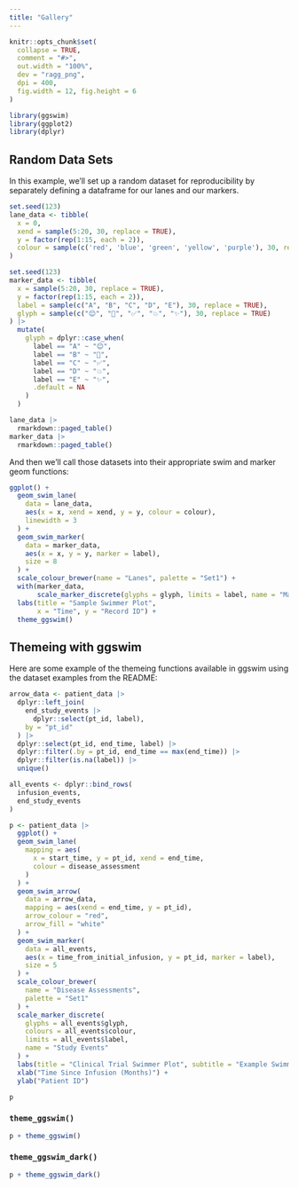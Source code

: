 ```yaml
---
title: "Gallery"
---
```


```r
knitr::opts_chunk$set(
  collapse = TRUE,
  comment = "#>",
  out.width = "100%",
  dev = "ragg_png",
  dpi = 400,
  fig.width = 12, fig.height = 6
)
```

```r
library(ggswim)
library(ggplot2)
library(dplyr)
```

## Random Data Sets

In this example, we'll set up a random dataset for reproducibility by separately defining a dataframe for our lanes and our markers.

```r
set.seed(123)  
lane_data <- tibble(
  x = 0,
  xend = sample(5:20, 30, replace = TRUE),
  y = factor(rep(1:15, each = 2)),
  colour = sample(c('red', 'blue', 'green', 'yellow', 'purple'), 30, replace = TRUE)
)

set.seed(123)  
marker_data <- tibble(
  x = sample(5:20, 30, replace = TRUE),
  y = factor(rep(1:15, each = 2)),
  label = sample(c("A", "B", "C", "D", "E"), 30, replace = TRUE),
  glyph = sample(c("😊", "🎉", "✅", "💥", "✨"), 30, replace = TRUE)
) |> 
  mutate(
    glyph = dplyr::case_when(
      label == "A" ~ "😊",
      label == "B" ~ "🎉",
      label == "C" ~ "✅",
      label == "D" ~ "💥",
      label == "E" ~ "✨",
      .default = NA
    )
  )

lane_data |> 
  rmarkdown::paged_table()
marker_data |> 
  rmarkdown::paged_table()
```

And then we'll call those datasets into their appropriate swim and marker geom functions:

```r
ggplot() +
  geom_swim_lane(
    data = lane_data,
    aes(x = x, xend = xend, y = y, colour = colour),
    linewidth = 3
  ) +
  geom_swim_marker(
    data = marker_data,
    aes(x = x, y = y, marker = label),
    size = 8
  ) +
  scale_colour_brewer(name = "Lanes", palette = "Set1") +
  with(marker_data,
       scale_marker_discrete(glyphs = glyph, limits = label, name = "Markers")) +
  labs(title = "Sample Swimmer Plot",
       x = "Time", y = "Record ID") +
  theme_ggswim()
```

## Themeing with ggswim

Here are some example of the themeing functions available in ggswim using the dataset examples from the README:

```r
arrow_data <- patient_data |>
  dplyr::left_join(
    end_study_events |>
      dplyr::select(pt_id, label),
    by = "pt_id"
  ) |>
  dplyr::select(pt_id, end_time, label) |>
  dplyr::filter(.by = pt_id, end_time == max(end_time)) |>
  dplyr::filter(is.na(label)) |>
  unique()

all_events <- dplyr::bind_rows(
  infusion_events,
  end_study_events
)

p <- patient_data |>
  ggplot() +
  geom_swim_lane(
    mapping = aes(
      x = start_time, y = pt_id, xend = end_time,
      colour = disease_assessment
    )
  ) +
  geom_swim_arrow(
    data = arrow_data,
    mapping = aes(xend = end_time, y = pt_id),
    arrow_colour = "red",
    arrow_fill = "white"
  ) +
  geom_swim_marker(
    data = all_events,
    aes(x = time_from_initial_infusion, y = pt_id, marker = label),
    size = 5
  ) +
  scale_colour_brewer(
    name = "Disease Assessments",
    palette = "Set1"
  ) +
  scale_marker_discrete(
    glyphs = all_events$glyph,
    colours = all_events$colour,
    limits = all_events$label,
    name = "Study Events"
  ) +
  labs(title = "Clinical Trial Swimmer Plot", subtitle = "Example Swimmer Plot") +
  xlab("Time Since Infusion (Months)") +
  ylab("Patient ID")

p
```

### `theme_ggswim()`

```r
p + theme_ggswim()
```

### `theme_ggswim_dark()`

```r
p + theme_ggswim_dark()
```
